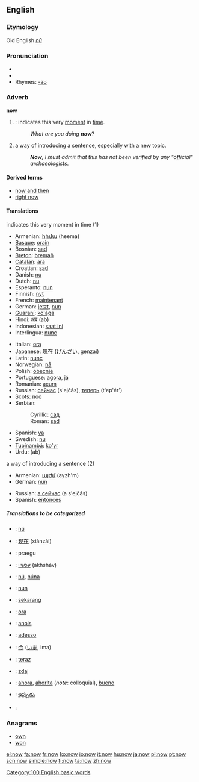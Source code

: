 ==English==

{{rank|only|like|little|77|now|then|A|should}}

===Etymology===
Old English ''[[nū]]''

===Pronunciation===
* {{IPA|/naʊ/}}
* {{audio|en-us-now.ogg|Audio (US)}}
* Rhymes: [[Rhymes:English:-aʊ|-aʊ]]

===Adverb===
'''now'''

#{{time}}: indicates this very [[moment]] in [[time]].
#:''What are you doing '''now'''''?
# a way of introducing a sentence, especially with a new topic.
#:'''''Now''', I must admit that this has not been verified by any "official" archaeologists''.

====Derived terms====
*[[now and then]]
*[[right now]]

====Translations====
;indicates this very moment in time (1)
{{top}}
*Armenian: [[հիմա]] (heema)
*[[Basque]]: [[orain]]
*Bosnian: [[sad#Bosnian|sad]]
*[[Breton]]: [[bremañ]]
*[[Catalan]]: [[ara]]
*Croatian: [[sad#Croatian|sad]]
*Danish: [[nu]]
*Dutch: [[nu]]
*Esperanto: [[nun]]
*Finnish: [[nyt]]
*French: [[maintenant]]
*German: [[jetzt]], [[nun]]
*[[Guaraní]]: [[ko'ág̃a]]
*Hindi: [[अब]] (ab)
*Indonesian: [[saat ini]]
*Interlingua: [[nunc]]
{{mid}}
*Italian: [[ora]]
*Japanese: [[現在]] ([[げんざい]], genzai)
*Latin: [[nunc]]
*Norwegian: [[nå]]
*Polish: [[obecnie]]
*Portuguese: [[agora]], [[já]]
*Romanian: [[acum]]
*Russian: [[сейчас]] (s'ejčás), [[теперь]] (t'ep'ér')
*Scots: [[noo]]
*Serbian:
*:Cyrillic: [[сад#Serbian|сад]]
*:Roman: [[sad#Serbian|sad]]
*Spanish: [[ya]]
*Swedish: [[nu]]
*[[Tupinambá]]: [[ko'yr]]
*Urdu: {{URchar|[[اب]]}} (ab)
{{bottom}}

;a way of introducing a sentence (2)
{{top}}
*Armenian: [[այժմ]] (ayzh'm)
*German: [[nun]]
{{mid}}
*Russian: [[а сейчас]] (a s'ejčás)
*Spanish: [[entonces]]
{{bottom}}

=====Translations to be categorized=====
{{checktrans}}
{{top}}
*{{ttbc|Anglo-Saxon}}: [[nú]]
*{{ttbc|Chinese}}: [[现在]] (xiànzài)
*{{ttbc|Estonian}}: praegu
*{{ttbc|Hebrew}}: [[עכשיו]] (akhsháv)
*{{ttbc|Icelandic}}: [[nú]], [[núna]]
*{{ttbc|Ido}}: [[nun]]
*{{ttbc|Indonesian}}: [[sekarang]]
*{{ttbc|Interlingua}}: [[ora]]
{{mid}}
*{{ttbc|Irish}}: [[anois]]
*{{ttbc|Italian}}: [[adesso]]
*{{ttbc|Japanese}}: [[今]] ([[いま]], ima)
*{{ttbc|Polish}}: [[teraz]]
*{{ttbc|Slovene}}: [[zdaj]]
*{{ttbc|Spanish}}: [[ahora]], [[ahorita]] (''note'': colloquial), [[bueno]]
*{{ttbc|Telugu}}: [[ఇప్పుడు]]
*{{ttbc|Thai}}: {{THchar|[[เดี๋ยวนี้]]}}
{{bottom}}

===Anagrams===
*[[own]]
*[[won]]

[[Category:100 English basic words]]

[[el:now]]
[[fa:now]]
[[fr:now]]
[[ko:now]]
[[io:now]]
[[it:now]]
[[hu:now]]
[[ja:now]]
[[pl:now]]
[[pt:now]]
[[scn:now]]
[[simple:now]]
[[fi:now]]
[[ta:now]]
[[zh:now]]